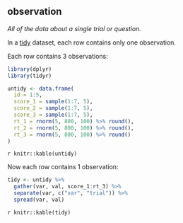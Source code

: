 ## observation

<dfn>All of the data about a single trial or question.</dfn>

In a [tidy](t.html$tidy-data) dataset, each row contains only one observation.

Each row contains 3 observations:

```r
library(dplyr)
library(tidyr)

untidy <- data.frame(
  id = 1:5,
  score_1 = sample(1:7, 5),
  score_2 = sample(1:7, 5),
  score_3 = sample(1:7, 5),
  rt_1 = rnorm(5, 800, 100) %>% round(),
  rt_2 = rnorm(5, 800, 100) %>% round(),
  rt_3 = rnorm(5, 800, 100) %>% round()
)
```

`r knitr::kable(untidy)`

Now each row contains 1 observation:

```r
tidy <- untidy %>%
  gather(var, val, score_1:rt_3) %>%
  separate(var, c("var", "trial")) %>%
  spread(var, val)
```

`r knitr::kable(tidy)`

